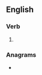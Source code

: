 ==English==

===Verb===
{{head|en|verb form}}

# {{en-past of|unhorse}}

===Anagrams===
* {{anagrams|en|enshroud|hounders|onrushed|unshored}}
